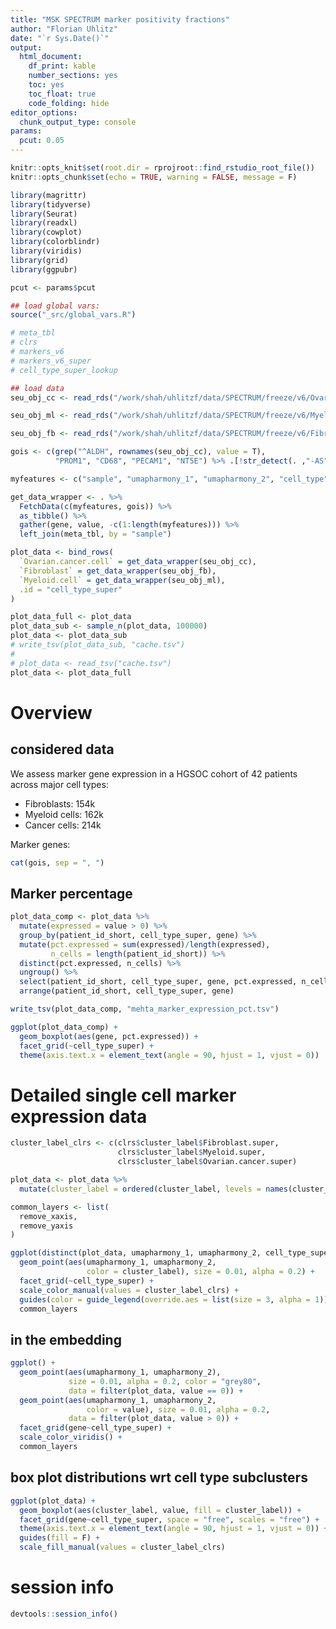```yaml
---
title: "MSK SPECTRUM marker positivity fractions"
author: "Florian Uhlitz"
date: "`r Sys.Date()`"
output: 
  html_document: 
    df_print: kable
    number_sections: yes
    toc: yes
    toc_float: true
    code_folding: hide
editor_options: 
  chunk_output_type: console
params: 
  pcut: 0.05
---
```


```r

knitr::opts_knit$set(root.dir = rprojroot::find_rstudio_root_file())
knitr::opts_chunk$set(echo = TRUE, warning = FALSE, message = F)

```

```r

library(magrittr)
library(tidyverse)
library(Seurat)
library(readxl)
library(cowplot)
library(colorblindr)
library(viridis)
library(grid)
library(ggpubr)

pcut <- params$pcut

```

```r

## load global vars: 
source("_src/global_vars.R")

# meta_tbl
# clrs
# markers_v6
# markers_v6_super
# cell_type_super_lookup

```

```r

## load data
seu_obj_cc <- read_rds("/work/shah/uhlitzf/data/SPECTRUM/freeze/v6/Ovarian.cancer.cell_processed_filtered.rds")

seu_obj_ml <- read_rds("/work/shah/uhlitzf/data/SPECTRUM/freeze/v6/Myeloid.super_processed_filtered_annotated.rds")

seu_obj_fb <- read_rds("/work/shah/uhlitzf/data/SPECTRUM/freeze/v6/Fibroblast.super_processed_filtered_annotated.rds")

gois <- c(grep("^ALDH", rownames(seu_obj_cc), value = T),
          "PROM1", "CD68", "PECAM1", "NT5E") %>% .[!str_detect(. ,"-AS")]

myfeatures <- c("sample", "umapharmony_1", "umapharmony_2", "cell_type", "cluster_label")

get_data_wrapper <- . %>%
  FetchData(c(myfeatures, gois)) %>%
  as_tibble() %>%
  gather(gene, value, -c(1:length(myfeatures))) %>%
  left_join(meta_tbl, by = "sample")

plot_data <- bind_rows(
  `Ovarian.cancer.cell` = get_data_wrapper(seu_obj_cc),
  `Fibroblast` = get_data_wrapper(seu_obj_fb),
  `Myeloid.cell` = get_data_wrapper(seu_obj_ml),
  .id = "cell_type_super"
)

plot_data_full <- plot_data
plot_data_sub <- sample_n(plot_data, 100000)
plot_data <- plot_data_sub
# write_tsv(plot_data_sub, "cache.tsv")
# 
# plot_data <- read_tsv("cache.tsv")
plot_data <- plot_data_full

```

# Overview

## considered data

We assess marker gene expression in a HGSOC cohort of 42 patients across major cell types:
  
  * Fibroblasts: 154k
  * Myeloid cells: 162k 
  * Cancer cells: 214k

Marker genes: 

```r

cat(gois, sep = ", ")

```

## Marker percentage

```r

plot_data_comp <- plot_data %>% 
  mutate(expressed = value > 0) %>% 
  group_by(patient_id_short, cell_type_super, gene) %>% 
  mutate(pct.expressed = sum(expressed)/length(expressed),
         n_cells = length(patient_id_short)) %>% 
  distinct(pct.expressed, n_cells) %>% 
  ungroup() %>% 
  select(patient_id_short, cell_type_super, gene, pct.expressed, n_cells) %>% 
  arrange(patient_id_short, cell_type_super, gene)

write_tsv(plot_data_comp, "mehta_marker_expression_pct.tsv")

ggplot(plot_data_comp) + 
  geom_boxplot(aes(gene, pct.expressed)) + 
  facet_grid(~cell_type_super) +
  theme(axis.text.x = element_text(angle = 90, hjust = 1, vjust = 0))

```

# Detailed single cell marker expression data

```r

cluster_label_clrs <- c(clrs$cluster_label$Fibroblast.super,
                        clrs$cluster_label$Myeloid.super,
                        clrs$cluster_label$Ovarian.cancer.super)

plot_data <- plot_data %>% 
  mutate(cluster_label = ordered(cluster_label, levels = names(cluster_label_clrs)))

common_layers <- list(
  remove_xaxis,
  remove_yaxis
)

ggplot(distinct(plot_data, umapharmony_1, umapharmony_2, cell_type_super, .keep_all = T)) + 
  geom_point(aes(umapharmony_1, umapharmony_2, 
                 color = cluster_label), size = 0.01, alpha = 0.2) +
  facet_grid(~cell_type_super) +
  scale_color_manual(values = cluster_label_clrs) + 
  guides(color = guide_legend(override.aes = list(size = 3, alpha = 1))) +
  common_layers

```

## in the embedding

```r

ggplot() + 
  geom_point(aes(umapharmony_1, umapharmony_2), 
             size = 0.01, alpha = 0.2, color = "grey80",
             data = filter(plot_data, value == 0)) +
  geom_point(aes(umapharmony_1, umapharmony_2, 
                 color = value), size = 0.01, alpha = 0.2, 
             data = filter(plot_data, value > 0)) +
  facet_grid(gene~cell_type_super) +
  scale_color_viridis() + 
  common_layers

```

## box plot distributions wrt cell type subclusters

```r

ggplot(plot_data) + 
  geom_boxplot(aes(cluster_label, value, fill = cluster_label)) + 
  facet_grid(gene~cell_type_super, space = "free", scales = "free") +
  theme(axis.text.x = element_text(angle = 90, hjust = 1, vjust = 0)) +
  guides(fill = F) +
  scale_fill_manual(values = cluster_label_clrs)

```

# session info

```r

devtools::session_info()

```


